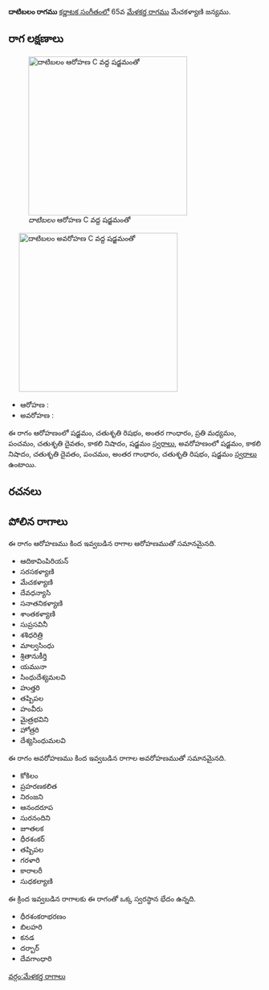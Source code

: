 {{Infobox ragam
	| name          	= దాటిబలం
	| synonym	    	= 
	| mela          	= 
	| chakra        	= 
	| janaka        	= 
	| type          	= సంపూర్ణ-షడవ
	| arohanam      	= {{svaraC|S|R2|G3|M2|P|D2|N3|S'}} 
	| avarohanam    	= {{svaraC|S'|N3|D2|P|G3|R2|S}}
	| jeeva         	=
	| chhaya        	=
	| nyasa         	=
	| vishesha      	= 
	| equivalent  		= 
}}
{{కర్ణాటక సంగీత రాగాలు}}
'''దాటిబలం రాగము''' [[కర్ణాటక సంగీతం]]లో 65వ [[మేళకర్త రాగము]] మేచకళ్యాణి జన్యము. 


==రాగ లక్షణాలు==
[[Image:datibalam_ar_kb2wiki.png|thumb|right|316px|''దాటిబలం'' ఆరోహణ C వద్ద షడ్జమంతో]]
	[[Image:datibalam_av_kb2wiki.png|thumb|right|316px|''దాటిబలం'' అవరోహణ C వద్ద షడ్జమంతో]]

* ఆరోహణ : {{svaraC|S|R2|G3|M2|P|D2|N3|S'}} 
* అవరోహణ : {{svaraC|S'|N3|D2|P|G3|R2|S}}

ఈ రాగం ఆరోహణంలో షడ్జమం, చతుశృతి రిషభం, అంతర గాంధారం, ప్రతి మధ్యమం, పంచమం, చతుశృతి దైవతం, కాకలి  నిషాదం, షడ్జమం [[స్వరాలు]], అవరోహణంలో షడ్జమం, కాకలి  నిషాదం, చతుశృతి దైవతం, పంచమం, అంతర గాంధారం, చతుశృతి రిషభం, షడ్జమం [[స్వరాలు]] ఉంటాయి.

==రచనలు==



==పోలిన రాగాలు==
ఈ రాగం ఆరోహణము కింద ఇవ్వబడిన రాగాల ఆరోహణముతో సమానమైనది.
* ఆదికావింపిరియన్
* సరసకళ్యాణి
* మేచకళ్యాణి
* దేవధన్యాసి
* సనాతనికళ్యాణి
* శాంతకళ్యాణి
* సుప్రసవినీ
* శశిధరిత్రి
* మాల్వసింధు
* శ్రితానుకీర్తి
* యమునా
*  సింధుదేశ్యమలవి
* హుత్తరి
*  తష్పిపల
* హంవీరు
* మైత్రభవిని
* హోత్రరి
* దేశ్యసింధుమలవి

ఈ రాగం అవరోహణము కింద ఇవ్వబడిన రాగాల అవరోహణముతో సమానమైనది.
* కోకిలం
* ప్రహరణకలిత
* నిరంజని
* ఆనందరూప
* సురనందిని
* జూతలక
* ధీరశంకర్
*  తష్పిపల
* గరళారి
* కారాలరీ
* సుధకల్యాణి

ఈ క్రింద ఇవ్వబడిన రాగాలకు ఈ రాగంతో ఒక్క స్వరస్థాన భేదం ఉన్నది.
* ధీరశంకరాభరణం
* బిలహరి
* కనడ
* దర్బార్
* దేవగాంధారి



[[వర్గం:మేళకర్త రాగాలు]]